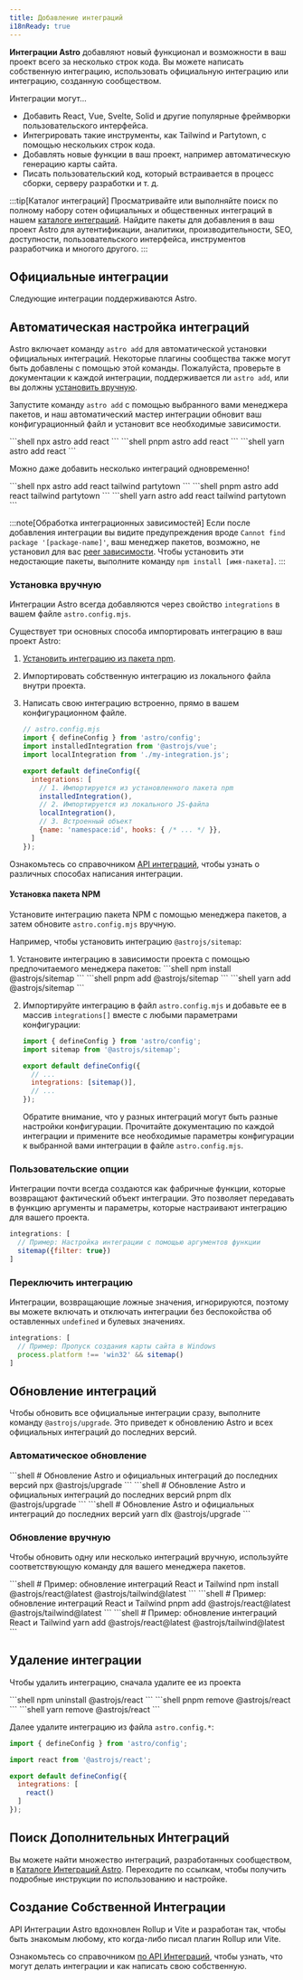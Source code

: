 ```yaml
---
title: Добавление интеграций
i18nReady: true
---
```




**Интеграции Astro** добавляют новый функционал и возможности в ваш проект всего за несколько строк кода. Вы можете написать собственную интеграцию, использовать официальную интеграцию или интеграцию, созданную сообществом.

Интеграции могут...

- Добавить React, Vue, Svelte, Solid и другие популярные фреймворки пользовательского интерфейса.
- Интегрировать такие инструменты, как Tailwind и Partytown, с помощью нескольких строк кода.
- Добавлять новые функции в ваш проект, например автоматическую генерацию карты сайта.
- Писать пользовательский код, который встраивается в процесс сборки, серверу разработки и т. д.

:::tip[Каталог интеграций]
Просматривайте или выполняйте поиск по полному набору сотен официальных и общественных интеграций в нашем [каталоге интеграций](https://astro.build/integrations/). Найдите пакеты для добавления в ваш проект Astro для аутентификации, аналитики, производительности, SEO, доступности, пользовательского интерфейса, инструментов разработчика и многого другого.
:::


## Официальные интеграции

Следующие интеграции поддерживаются Astro.

<IntegrationsNav />

## Автоматическая настройка интеграций

Astro включает команду `astro add` для автоматической установки официальных интеграций. Некоторые плагины сообщества также могут быть добавлены с помощью этой команды. Пожалуйста, проверьте в документации к каждой интеграции, поддерживается ли `astro add`, или вы должны [установить вручную](#установка-вручную).

Запустите команду `astro add` с помощью выбранного вами менеджера пакетов, и наш автоматический мастер интеграции обновит ваш конфигурационный файл и установит все необходимые зависимости.

<PackageManagerTabs>
  <Fragment slot="npm">
  ```shell
  npx astro add react
  ```
  </Fragment>
  <Fragment slot="pnpm">
  ```shell
  pnpm astro add react
  ```
  </Fragment>
  <Fragment slot="yarn">
  ```shell
  yarn astro add react
  ```
  </Fragment>
</PackageManagerTabs>

Можно даже добавить несколько интеграций одновременно!

<PackageManagerTabs>
  <Fragment slot="npm">
  ```shell
  npx astro add react tailwind partytown
  ```
  </Fragment>
  <Fragment slot="pnpm">
  ```shell
  pnpm astro add react tailwind partytown
  ```
  </Fragment>
  <Fragment slot="yarn">
  ```shell
  yarn astro add react tailwind partytown
  ```
  </Fragment>
</PackageManagerTabs>

:::note[Обработка интеграционных зависимостей]
Если после добавления интеграции вы видите предупреждения вроде `Cannot find package '[package-name]'`, ваш менеджер пакетов, возможно, не установил для вас [peer зависимости](https://nodejs.org/en/blog/npm/peer-dependencies/). Чтобы установить эти недостающие пакеты, выполните команду `npm install [имя-пакета]`.
:::

### Установка вручную

Интеграции Astro всегда добавляются через свойство `integrations` в вашем файле `astro.config.mjs`.

Существует три основных способа импортировать интеграцию в ваш проект Astro:
1. [Установить интеграцию из пакета npm](#установка-пакета-npm).
2. Импортировать собственную интеграцию из локального файла внутри проекта.
3. Написать свою интеграцию встроенно, прямо в вашем конфигурационном файле.

    ```js
    // astro.config.mjs
    import { defineConfig } from 'astro/config';
    import installedIntegration from '@astrojs/vue';
    import localIntegration from './my-integration.js';

    export default defineConfig({
      integrations: [
        // 1. Импортируется из установленного пакета npm
        installedIntegration(),
        // 2. Импортируется из локального JS-файла
        localIntegration(),
        // 3. Встроенный объект
        {name: 'namespace:id', hooks: { /* ... */ }},
      ]
    });
    ```

Ознакомьтесь со справочником [API интеграций](/ru/reference/integrations-reference/), чтобы узнать о различных способах написания интеграции.

#### Установка пакета NPM

Установите интеграцию пакета NPM с помощью менеджера пакетов, а затем обновите `astro.config.mjs` вручную.

Например, чтобы установить интеграцию `@astrojs/sitemap`:

<Steps>
1. Установите интеграцию в зависимости проекта с помощью предпочитаемого менеджера пакетов:

   <PackageManagerTabs>
     <Fragment slot="npm">
     ```shell
     npm install @astrojs/sitemap
     ```
     </Fragment>
     <Fragment slot="pnpm">
     ```shell
     pnpm add @astrojs/sitemap
     ```
     </Fragment>
     <Fragment slot="yarn">
     ```shell
     yarn add @astrojs/sitemap
     ```
     </Fragment>
   </PackageManagerTabs>

2. Импортируйте интеграцию в файл `astro.config.mjs` и добавьте ее в массив `integrations[]` вместе с любыми параметрами конфигурации:

    ```js title="astro.config.mjs" ins={2} ins="sitemap()"
    import { defineConfig } from 'astro/config';
    import sitemap from '@astrojs/sitemap';

    export default defineConfig({
      // ...
      integrations: [sitemap()],
      // ...
    });
    ```

    Обратите внимание, что у разных интеграций могут быть разные настройки конфигурации. Прочитайте документацию по каждой интеграции и примените все необходимые параметры конфигурации к выбранной вами интеграции в файле `astro.config.mjs`.
</Steps>

### Пользовательские опции

Интеграции почти всегда создаются как фабричные функции, которые возвращают фактический объект интеграции. Это позволяет передавать в функцию аргументы и параметры, которые настраивают интеграцию для вашего проекта.

```js
integrations: [
  // Пример: Настройка интеграции с помощью аргументов функции
  sitemap({filter: true})
]
```

### Переключить интеграцию

Интеграции, возвращающие ложные значения, игнорируются, поэтому вы можете включать и отключать интеграции без беспокойства об оставленных `undefined` и булевых значениях.

```js
integrations: [
  // Пример: Пропуск создания карты сайта в Windows
  process.platform !== 'win32' && sitemap()
]
```

## Обновление интеграций

Чтобы обновить все официальные интеграции сразу, выполните команду `@astrojs/upgrade`. Это приведет к обновлению Astro и всех официальных интеграций до последних версий.

### Автоматическое обновление

<PackageManagerTabs>
  <Fragment slot="npm">
  ```shell
  # Обновление Astro и официальных интеграций до последних версий
  npx @astrojs/upgrade
  ```
  </Fragment>
  <Fragment slot="pnpm">
  ```shell
  # Обновление Astro и официальных интеграций до последних версий
  pnpm dlx @astrojs/upgrade
  ```
  </Fragment>
  <Fragment slot="yarn">
  ```shell
  # Обновление Astro и официальных интеграций до последних версий
  yarn dlx @astrojs/upgrade
  ```
  </Fragment>
</PackageManagerTabs>

### Обновление вручную

Чтобы обновить одну или несколько интеграций вручную, используйте соответствующую команду для вашего менеджера пакетов.

<PackageManagerTabs>
  <Fragment slot="npm">
  ```shell
  # Пример: обновление интеграций React и Tailwind
  npm install @astrojs/react@latest @astrojs/tailwind@latest
  ```
  </Fragment>
  <Fragment slot="pnpm">
  ```shell
  # Пример: обновление интеграций React и Tailwind
  pnpm add @astrojs/react@latest @astrojs/tailwind@latest
  ```
  </Fragment>
  <Fragment slot="yarn">
  ```shell
  # Пример: обновление интеграций React и Tailwind
  yarn add @astrojs/react@latest @astrojs/tailwind@latest
  ```
  </Fragment>
</PackageManagerTabs>

## Удаление интеграции

Чтобы удалить интеграцию, сначала удалите ее из проекта

<PackageManagerTabs>
  <Fragment slot="npm">
  ```shell
  npm uninstall @astrojs/react
  ```
  </Fragment>
  <Fragment slot="pnpm">
  ```shell
  pnpm remove @astrojs/react
  ```
  </Fragment>
  <Fragment slot="yarn">
  ```shell
  yarn remove @astrojs/react
  ```
  </Fragment>
</PackageManagerTabs>

Далее удалите интеграцию из файла `astro.config.*`:

```js title="astro.config.mjs" del={3,7}
import { defineConfig } from 'astro/config';

import react from '@astrojs/react';

export default defineConfig({
  integrations: [
    react()
  ]
});
```

## Поиск Дополнительных Интеграций

Вы можете найти множество интеграций, разработанных сообществом, в [Каталоге Интеграций Astro](https://astro.build/integrations/). Переходите по ссылкам, чтобы получить подробные инструкции по использованию и настройке.

## Создание Собственной Интеграции

API Интеграции Astro вдохновлен Rollup и Vite и разработан так, чтобы быть знакомым любому, кто когда-либо писал плагин Rollup или Vite.

Ознакомьтесь со справочником [по API Интеграций](/ru/reference/integrations-reference/), чтобы узнать, что могут делать интеграции и как написать свою собственную.